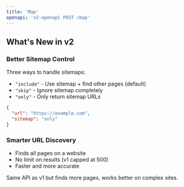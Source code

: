 ```yaml
---
title: 'Map'
openapi: 'v2-openapi POST /map'
---
```


## What's New in v2

### Better Sitemap Control
Three ways to handle sitemaps:

- `"include"` - Use sitemap + find other pages (default)
- `"skip"` - Ignore sitemap completely  
- `"only"` - Only return sitemap URLs

```json
{
  "url": "https://example.com",
  "sitemap": "only"
}
```

### Smarter URL Discovery
- Finds all pages on a website
- No limit on results (v1 capped at 500)
- Faster and more accurate

Same API as v1 but finds more pages, works better on complex sites.

